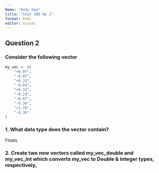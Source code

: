 ```yaml
---
Name: "Andy Gao"
title: "Stat 380 Hw 1"
format: html
editor: visual
---
```


## Question 2

### Consider the following vector

```r
my_vec <- c(
    "+0.07",
    "-0.07",
    "+0.25",
    "-0.84",
    "+0.32",
    "-0.24",
    "-0.97",
    "-0.36",
    "+1.76",
    "-0.36"
)
```

### 1. What data type does the vector contain?
Floats

### 2. Create two new vectors called my_vec_double and my_vec_int which converts my_vec to Double & Integer types, respectively,

```r

```
